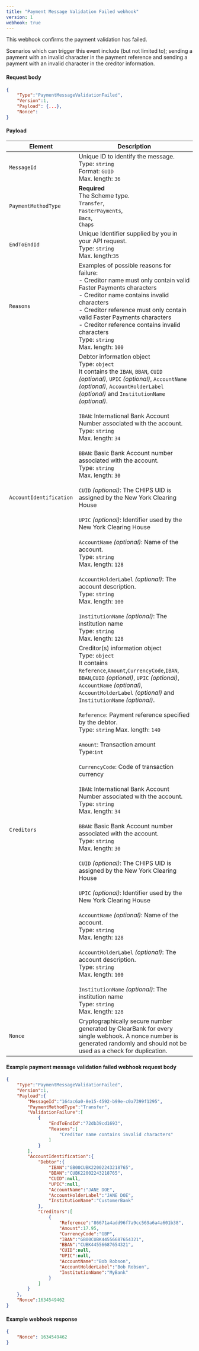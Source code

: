 ```yaml
---
title: "Payment Message Validation Failed webhook"
version: 1
webhook: true
---
```


This webhook confirms the payment validation has failed.

Scenarios which can trigger this event include (but not limited to); sending a payment with an invalid character in the payment reference and sending a payment with an invalid character in the creditor information.

#### Request body

```json
{
    "Type":"PaymentMessageValidationFailed",
    "Version":1,
    "Payload": {...},
    "Nonce":
}
```

#### Payload
| Element                 | Description     |
|-------------------------|-----------------|
| `MessageId`             | Unique ID to identify the message.<br /> Type: `string` <br /> Format: `GUID`<br />Max. length: `36` |
| `PaymentMethodType`     | **Required** <br />The Scheme type.<br /> `Transfer`,<br />`FasterPayments`,<br />`Bacs`,<br />`Chaps`  |
| `EndToEndId`            | Unique Identifier supplied by you in your API request.<br />Type: `string`<br />Max. length:`35`|
| `Reasons`               | Examples of possible reasons for failure:<br /> - Creditor name must only contain valid Faster Payments characters<br /> - Creditor name contains invalid characters<br /> - Creditor reference must only contain valid Faster Payments characters<br /> - Creditor reference contains invalid characters<br /> Type: `string`<br />Max. length: `100`  |
| `AccountIdentification` | Debtor information object<br />Type: `object`<br /> It contains the `IBAN`, `BBAN`, `CUID` *(optional)*, `UPIC` *(optional)*, `AccountName` *(optional)*, `AccountHolderLabel` *(optional)* and `InstitutionName` *(optional)*.<br /><br /> `IBAN`: International Bank Account Number associated with the account.<br /> Type: `string`  <br /> Max. length: `34` <br /><br />  `BBAN`: Basic Bank Account number associated with the account.<br /> Type: `string` <br /> Max. length: `30` <br /> <br />`CUID` *(optional)*: The CHIPS UID is assigned by the New York Clearing House<br /><br/> `UPIC` *(optional)*: Identifier used by the New York Clearing House<br /><br />`AccountName` *(optional)*: Name of the account. <br /> Type: `string`<br /> Max. length: `128`<br /><br />`AccountHolderLabel` *(optional)*: The account description. <br /> Type: `string` <br /> Max. length: `100`<br /><br />`InstitutionName` *(optional)*: The institution name<br />Type: `string`<br />Max. length: `128`  |
| `Creditors`             | Creditor(s) information object<br />Type: `object`<br />It contains `Reference`,`Amount`,`CurrencyCode`,`IBAN`, `BBAN`,`CUID` *(optional)*, `UPIC` *(optional)*, `AccountName` *(optional)*, `AccountHolderLabel` *(optional)* and `InstitutionName` *(optional)*.<br /><br />`Reference`: Payment reference specified by the debtor.<br />Type: `string` Max. length: `140`<br /><br />`Amount`: Transaction amount<br />Type:`int`<br /><br />`CurrencyCode`: Code of transaction currency<br /><br /> `IBAN`: International Bank Account Number associated with the account.<br /> Type: `string`  <br /> Max. length: `34` <br /><br />  `BBAN`: Basic Bank Account number associated with the account.<br /> Type: `string` <br /> Max. length: `30` <br /> <br />`CUID` *(optional)*: The CHIPS UID is assigned by the New York Clearing House<br /><br/> `UPIC` *(optional)*: Identifier used by the New York Clearing House<br /><br />`AccountName` *(optional)*: Name of the account. <br /> Type: `string`<br /> Max. length: `128`<br /><br />`AccountHolderLabel` *(optional)*: The account description. <br /> Type: `string` <br /> Max. length: `100`<br /><br />`InstitutionName` *(optional)*: The institution name<br />Type: `string`<br />Max. length: `128` |
| `Nonce`                 | Cryptographically secure number generated by ClearBank for every single webhook. A nonce number is generated randomly and should not be used as a check for duplication.   |


#### Example payment message validation failed webhook request body

```json
{
    "Type":"PaymentMessageValidationFailed",
    "Version":1,
    "Payload":{
        "MessageId":"164ac6a0-8e15-4592-b99e-c0a7399f1295",
        "PaymentMethodType":"Transfer",
        "ValidationFailure":[
            {
                "EndToEndId":"72db39cd1693",
                "Reasons":[
                    "Creditor name contains invalid characters"
                ]
            }
        ],
        "AccountIdentification":{
            "Debtor":{
                "IBAN":"GB00CUBK22002243218765",
                "BBAN":"CUBK22002243218765",
                "CUID":null,
                "UPIC":null,
                "AccountName":"JANE DOE",
                "AccountHolderLabel":"JANE DOE",
                "InstitutionName":"CustomerBank"
            },
            "Creditors":[
                {
                    "Reference":"86671a4add96f7a9cc569a6a4a601b38",
                    "Amount":17.95,
                    "CurrencyCode":"GBP",
                    "IBAN":"GB00CUBK44556687654321",
                    "BBAN":"CUBK44556687654321",
                    "CUID":null,
                    "UPIC":null,
                    "AccountName":"Bob Robson",
                    "AccountHolderLabel":"Bob Robson",
                    "InstitutionName":"MyBank"
                }
            ]
        }
    },
    "Nonce":1634549462
}
```

#### Example webhook response

```json
{
    "Nonce": 1634549462
}
```

